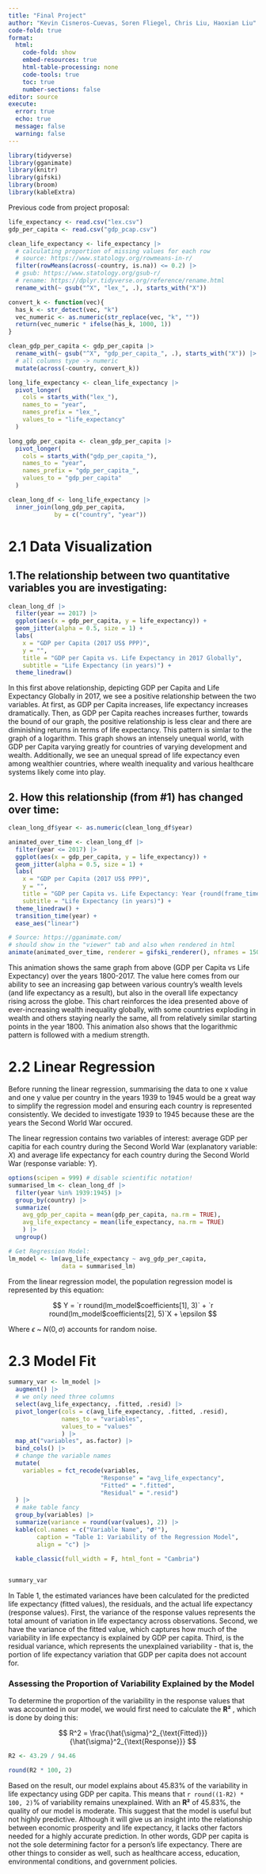```yaml
---
title: "Final Project"
author: "Kevin Cisneros-Cuevas, Soren Fliegel, Chris Liu, Haoxian Liu"
code-fold: true
format: 
  html:
    code-fold: show
    embed-resources: true
    html-table-processing: none
    code-tools: true
    toc: true
    number-sections: false
editor: source
execute: 
  error: true
  echo: true
  message: false
  warning: false
---
```


```r
library(tidyverse)
library(gganimate)
library(knitr)
library(gifski)
library(broom)
library(kableExtra)
```

Previous code from project proposal:

```r
life_expectancy <- read.csv("lex.csv")
gdp_per_capita <- read.csv("gdp_pcap.csv")

clean_life_expectancy <- life_expectancy |> 
  # calculating proportion of missing values for each row
  # source: https://www.statology.org/rowmeans-in-r/
  filter(rowMeans(across(-country, is.na)) <= 0.2) |> 
  # gsub: https://www.statology.org/gsub-r/
  # rename: https://dplyr.tidyverse.org/reference/rename.html
  rename_with(~ gsub("^X", "lex_", .), starts_with("X"))

convert_k <- function(vec){
  has_k <- str_detect(vec, "k")
  vec_numeric <- as.numeric(str_replace(vec, "k", "")) 
  return(vec_numeric * ifelse(has_k, 1000, 1))   
}

clean_gdp_per_capita <- gdp_per_capita |> 
  rename_with(~ gsub("^X", "gdp_per_capita_", .), starts_with("X")) |> 
  # all columns type -> numeric
  mutate(across(-country, convert_k))

long_life_expectancy <- clean_life_expectancy |> 
  pivot_longer(
    cols = starts_with("lex_"), 
    names_to = "year", 
    names_prefix = "lex_", 
    values_to = "life_expectancy"
  )

long_gdp_per_capita <- clean_gdp_per_capita |> 
  pivot_longer(
    cols = starts_with("gdp_per_capita_"), 
    names_to = "year", 
    names_prefix = "gdp_per_capita_", 
    values_to = "gdp_per_capita"
  )

clean_long_df <- long_life_expectancy |> 
  inner_join(long_gdp_per_capita, 
             by = c("country", "year")) 
```

# 2.1 Data Visualization

## 1.The relationship between two quantitative variables you are investigating:

```r
clean_long_df |>
  filter(year == 2017) |>
  ggplot(aes(x = gdp_per_capita, y = life_expectancy)) +
  geom_jitter(alpha = 0.5, size = 1) +
  labs(
    x = "GDP per Capita (2017 US$ PPP)",
    y = "",
    title = "GDP per Capita vs. Life Expectancy in 2017 Globally",
    subtitle = "Life Expectancy (in years)") + 
  theme_linedraw()
```

In this first above relationship, depicting GDP per Capita and Life Expectancy Globally in 2017, we see a positive relationship between the two variables. At first, as GDP per Capita increases, life expectancy increases dramatically. Then, as GDP per Capita reaches increases further, towards the bound of our graph, the positive relationship is less clear and there are diminishing returns in terms of life expectancy. This pattern is simlar to the graph of a logarithm. This graph shows an intensely unequal world, with GDP per Capita varying greatly for countries of varying development and wealth. Additionally, we see an unequal spread of life expectancy even among wealthier countries, where wealth inequality and various healthcare systems likely come into play.

## 2. How this relationship (from #1) has changed over time:

```r
clean_long_df$year <- as.numeric(clean_long_df$year)

animated_over_time <- clean_long_df |>
  filter(year <= 2017) |>
  ggplot(aes(x = gdp_per_capita, y = life_expectancy)) +
  geom_jitter(alpha = 0.5, size = 1) +
  labs(
    x = "GDP per Capita (2017 US$ PPP)",
    y = "",
    title = "GDP per Capita vs. Life Expectancy: Year {round(frame_time)}",
    subtitle = "Life Expectancy (in years)") +
  theme_linedraw() +
  transition_time(year) +
  ease_aes("linear")

# Source: https://gganimate.com/
# should show in the "viewer" tab and also when rendered in html
animate(animated_over_time, renderer = gifski_renderer(), nframes = 150, duration = 20)
```

This animation shows the same graph from above (GDP per Capita vs Life Expectancy) over the years 1800-2017. The value here comes from our ability to see an increasing gap between various country's wealth levels (and life expectancy as a result), but also in the overall life expectancy rising across the globe. This chart reinforces the idea presented above of ever-increasing wealth inequality globally, with some countries exploding in wealth and others staying nearly the same, all from relatively similar starting points in the year 1800. This animation also shows that the logarithmic pattern is followed with a medium strength.

# 2.2 Linear Regression

Before running the linear regression, summarising the data to one x value and one y value per country in the years 1939 to 1945 would be a great way to simplify the regression model and ensuring each country is represented consistently. We decided to investigate 1939 to 1945 because these are the years the Second World War occured.

The linear regression contains two variables of interest: average GDP per capitia for each country during the Second World War (explanatory variable: $X$) and average life expectancy for each country during the Second World War (response variable: $Y$).

```r
options(scipen = 999) # disable scientific notation!
summarised_lm <- clean_long_df |> 
  filter(year %in% 1939:1945) |>
  group_by(country) |> 
  summarize(
    avg_gdp_per_capita = mean(gdp_per_capita, na.rm = TRUE),
    avg_life_expectancy = mean(life_expectancy, na.rm = TRUE)
    ) |> 
  ungroup()

# Get Regression Model:
lm_model <- lm(avg_life_expectancy ~ avg_gdp_per_capita, 
               data = summarised_lm)
```

From the linear regression model, the population regression model is represented by this equation:

$$
Y = `r round(lm_model$coefficients[1], 3)` + `r round(lm_model$coefficients[2], 5)`X + \epsilon
$$

Where $\epsilon$ \~ $\textit{N}(0, \sigma)$ accounts for random noise.

# 2.3 Model Fit

```r

summary_var <- lm_model |> 
  augment() |> 
  # we only need three columns
  select(avg_life_expectancy, .fitted, .resid) |> 
  pivot_longer(cols = c(avg_life_expectancy, .fitted, .resid),
               names_to = "variables",
               values_to = "values"
               ) |> 
  map_at("variables", as.factor) |> 
  bind_cols() |> 
  # change the variable names
  mutate(
    variables = fct_recode(variables, 
                          "Response" = "avg_life_expectancy",
                          "Fitted" = ".fitted",
                          "Residual" = ".resid")
  ) |> 
  # make table fancy
  group_by(variables) |> 
  summarize(variance = round(var(values), 2)) |> 
  kable(col.names = c("Variable Name", "𝛔̂²"),
        caption = "Table 1: Variability of the Regression Model",
        align = "c") |> 
  
  kable_classic(full_width = F, html_font = "Cambria")


summary_var
```

In Table 1, the estimated variances have been calculated for the predicted life expectancy (fitted values), the residuals, and the actual life expectancy (response values). First, the variance of the response values represents the total amount of variation in life expectancy across observations. Second, we have the variance of the fitted value, which captures how much of the variability in life expectancy is explained by GDP per capita. Third, is the residual variance, which represents the unexplained variability - that is, the portion of life expectancy variation that GDP per capita does not account for.

### Assessing the Proportion of Variability Explained by the Model

To determine the proportion of the variability in the response values that was accounted in our model, we would first need to calculate the **R²** , which is done by doing this:

$$
R^2 = \frac{\hat{\sigma}^2_{\text{Fitted}}}{\hat{\sigma}^2_{\text{Response}}}
$$

```r

R2 <- 43.29 / 94.46  

round(R2 * 100, 2)
```

Based on the result, our model explains about 45.83% of the variability in life expectancy using GDP per capita. This means that `r round((1-R2) * 100, 2)`% of variability remains unexplained. With an **R²** of 45.83%, the quality of our model is moderate. This suggest that the model is useful but not highly predictive. Although it will give us an insight into the relationship between economic prosperity and life expectancy, it lacks other factors needed for a highly accurate prediction. In other words, GDP per capita is not the sole determining factor for a person's life expectancy. There are other things to consider as well, such as healthcare access, education, environmental conditions, and government policies.
